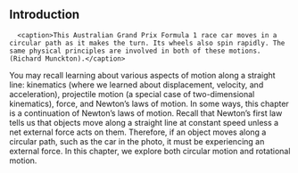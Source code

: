 ## Introduction

      <caption>This Australian Grand Prix Formula 1 race car moves in a circular path as it makes the turn. Its wheels also spin rapidly. The same physical principles are involved in both of these motions. (Richard Munckton).</caption>
You may recall learning about various aspects of motion along a straight line: kinematics (where we learned about displacement, velocity, and acceleration), projectile motion (a special case of two-dimensional kinematics), force, and Newton’s laws of motion. In some ways, this chapter is a continuation of Newton’s laws of motion. Recall that Newton’s first law tells us that objects move along a straight line at constant speed unless a net external force acts on them. Therefore, if an object moves along a circular path, such as the car in the photo, it must be experiencing an external force. In this chapter, we explore both circular motion and rotational motion.

